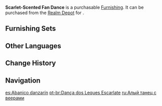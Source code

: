 {{Furnishing Infobox
|id             = 372438
|image          = Item Scarlet-Scented Fan Dance.png
|category       = Landform
|subcategory    = Shrub
|quality        = 3
|adeptal_energy = 20
|load           = 50
|reduced_load   = 50
|description    = A water plant that can sometimes be found in shallow seas. It resembles a folding fan, and its pinkish-red color remains exceedingly rich even after it has been dried, much like the flowing locks of the [[Sangonomiya Kokomi|Divine Priestess]]. As such, some Watatsumi islanders and soldiers almost worship these plants and give them a wide berth. The Divine Priestess herself, however, personally considers such beliefs to be completely unnecessary.
|mention        = Sangonomiya Kokomi
|source1        = [[Realm Depot]]
}}
'''Scarlet-Scented Fan Dance''' is a purchasable [[Furnishing]]. It can be purchased from the [[Realm Depot]] for {{Item|Realm Currency|30|x=80}}.

==Furnishing Sets==
{{Craft Usage}}

==Other Languages==
{{Other Languages
|en      = Scarlet-Scented Fan Dance
|zhs     = 「舞扇摇赤香」
|zhs_rm  = "Wǔ Shàn Yáo Chì Xiāng"
|zht     = 「舞扇搖赤香」
|zht_rm  = "Wǔ Shàn Yáo Chì Xiāng"
|zh_tl   = "Scarlet-Scented Fan Dance"
|ja      = 「赤香の舞扇」
|ja_rm   = "Akakou no Maiougi"
|ja_tl   = "Scarlet-Scented Fan Dance"
|ko      = 「춤추는 담주색 부채」
|ko_rm   = "Cumchuneun Damjusaek Buchae"
|ko_tl   = "Dancing Light-Red Fan"
|es      = Abanico danzarín
|es_tl   = Dancing Fan
|fr      = «&nbsp;Danse des éventails écarlates&nbsp;»
|fr_tl   = "Dance of the Scarlet Fans"
|ru      = Алый танец с веерами
|ru_tl   = Crimson Dance with Fans
|th      = "พัดร่ายรำในท้องทะเล"
|th_rm   = "Phat Rai Ram Nai Thong Thale"
|th_tl   = "Fan Dancing in the Seabed"
|vi      = Vũ Điệu Hương Đỏ
|vi_tl   = 
|de      = „In rotem Weihrauch tanzende Fächer“
|de_tl   = "In Red Incense Dancing Fans"
|id      = "Tarian Kipas Merah Muda"
|id_tl   = "Dance of the Scarlet Fan"
|pt      = Dança dos Leques Escarlate
|pt_tl   = Dance of the Scarlet Fans
|tr      = Kızıl Yelpaze Dansı
|tr_tl   = 
|it      = Danza del ventaglio scarlatto
|it_tl   = 
}}

==Change History==
{{Change History|2.2}}

==Navigation==
{{Furnishing Navbox|exterior}}

[[es:Abanico danzarín]]
[[pt-br:Dança dos Leques Escarlate]]
[[ru:Алый танец с веерами]]